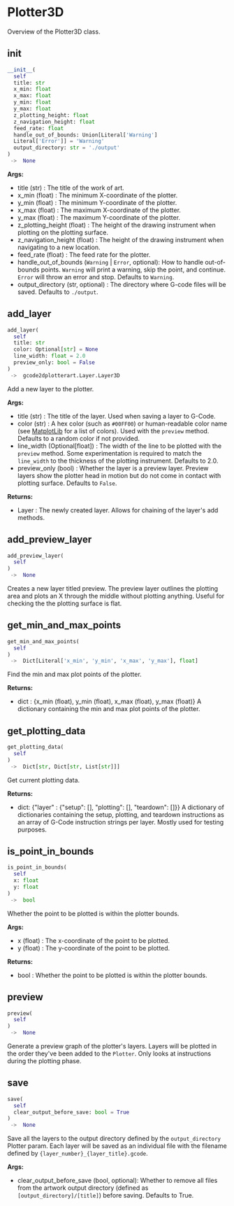 # Plotter3D

Overview of the Plotter3D class.

## __init__

```python
__init__(
  self
  title: str
  x_min: float
  x_max: float
  y_min: float
  y_max: float
  z_plotting_height: float
  z_navigation_height: float
  feed_rate: float
  handle_out_of_bounds: Union[Literal['Warning']
  Literal['Error']] = 'Warning'
  output_directory: str = './output'
)
 ->  None
```

**Args:** 
- title (str) : The title of the work of art.
- x_min (float) : The minimum X-coordinate of the plotter.
- y_min (float) : The minimum Y-coordinate of the plotter.
- x_max (float) : The maximum X-coordinate of the plotter.
- y_max (float) : The maximum Y-coordinate of the plotter.
- z_plotting_height (float) : The height of the drawing instrument when plotting on the plotting surface.
- z_navigation_height (float) : The height of the drawing instrument when navigating to a new location.
- feed_rate (float) : The feed rate for the plotter.
- handle_out_of_bounds (`Warning` | `Error`, optional):
    How to handle out-of-bounds points.
    `Warning` will print a warning, skip the point, and continue.
    `Error` will throw an error and stop.
    Defaults to `Warning`.
- output_directory (str, optional) : The directory where G-code files will be saved. Defaults to `./output`.

## add_layer

```python
add_layer(
  self
  title: str
  color: Optional[str] = None
  line_width: float = 2.0
  preview_only: bool = False
)
 ->  gcode2dplotterart.Layer.Layer3D
```

Add a new layer to the plotter.

**Args:** 
- title (str) : The title of the layer. Used when saving a layer to G-Code.
- color (str) : A hex color (such as `#00FF00`) or human-readable color name
    (see [MatplotLib](https://matplotlib.org/stable/gallery/color/named_colors.html#css-colors)
    for a list of colors). Used with the `preview` method. Defaults to a random color if not provided.
- line_width (Optional[float]) : The width of the line to be plotted with the `preview` method. Some
    experimentation is required to match the
    `line_width` to the thickness of the plotting instrument. Defaults to 2.0.
- preview_only (bool) : Whether the layer is a preview layer. Preview layers show the
    plotter head in motion but do not come in contact with plotting
    surface. Defaults to `False`.

**Returns:** 
- Layer : The newly created layer. Allows for chaining of the layer's add methods.

## add_preview_layer

```python
add_preview_layer(
  self
)
 ->  None
```

Creates a new layer titled preview. The preview layer outlines the
plotting area and plots an X through the middle without plotting anything.
Useful for checking the the plotting surface is flat.

## get_min_and_max_points

```python
get_min_and_max_points(
  self
)
 ->  Dict[Literal['x_min', 'y_min', 'x_max', 'y_max'], float]
```

Find the min and max plot points of the plotter.

**Returns:** 
- dict : {x_min (float), y_min (float), x_max (float), y_max (float)}
    A dictionary containing the min and max plot points of the plotter.

## get_plotting_data

```python
get_plotting_data(
  self
)
 ->  Dict[str, Dict[str, List[str]]]
```

Get current plotting data.

**Returns:** 
- dict: {"layer" : {"setup": [], "plotting": [], "teardown": []}}
    A dictionary of dictionaries containing the setup, plotting, and teardown instructions as an array of
    G-Code instruction strings per layer. Mostly used for testing purposes.

## is_point_in_bounds

```python
is_point_in_bounds(
  self
  x: float
  y: float
)
 ->  bool
```

Whether the point to be plotted is within the plotter bounds.

**Args:** 
- x (float) : The x-coordinate of the point to be plotted.
- y (float) : The y-coordinate of the point to be plotted.

**Returns:** 
- bool : Whether the point to be plotted is within the plotter bounds.

## preview

```python
preview(
  self
)
 ->  None
```

Generate a preview graph of the plotter's layers. Layers will be plotted in the order they've been added to the
`Plotter`. Only looks at instructions during the plotting phase.

## save

```python
save(
  self
  clear_output_before_save: bool = True
)
 ->  None
```

Save all the layers to the output directory defined by the `output_directory` Plotter param. Each layer will be
saved as an individual file with the filename defined by `{layer_number}_{layer_title}.gcode`.

**Args:** 
- clear_output_before_save (bool, optional): Whether to remove all files from the artwork output directory
    (defined as `[output_directory]/[title]`) before saving. Defaults to True.

